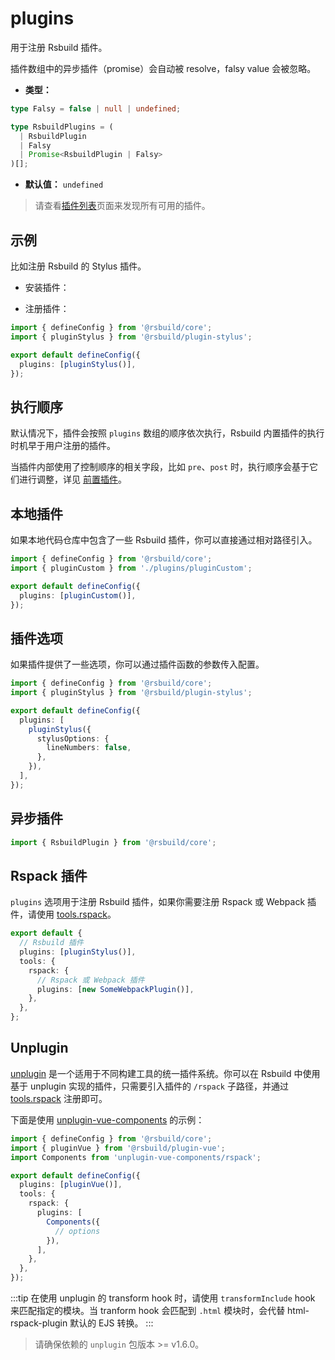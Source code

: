 # plugins

用于注册 Rsbuild 插件。

插件数组中的异步插件（promise）会自动被 resolve，falsy value 会被忽略。

- **类型：**

```ts
type Falsy = false | null | undefined;

type RsbuildPlugins = (
  | RsbuildPlugin
  | Falsy
  | Promise<RsbuildPlugin | Falsy>
)[];
```

- **默认值：** `undefined`

> 请查看[插件列表](/plugins/list/index)页面来发现所有可用的插件。

## 示例

比如注册 Rsbuild 的 Stylus 插件。

- 安装插件：


<PackageManagerTabs command="add @rsbuild/plugin-stylus -D" />

- 注册插件：

```ts title="rsbuild.config.ts"
import { defineConfig } from '@rsbuild/core';
import { pluginStylus } from '@rsbuild/plugin-stylus';

export default defineConfig({
  plugins: [pluginStylus()],
});
```

## 执行顺序

默认情况下，插件会按照 `plugins` 数组的顺序依次执行，Rsbuild 内置插件的执行时机早于用户注册的插件。

当插件内部使用了控制顺序的相关字段，比如 `pre`、`post` 时，执行顺序会基于它们进行调整，详见 [前置插件](/plugins/dev/core#前置插件)。

## 本地插件

如果本地代码仓库中包含了一些 Rsbuild 插件，你可以直接通过相对路径引入。

```ts title="rsbuild.config.ts"
import { defineConfig } from '@rsbuild/core';
import { pluginCustom } from './plugins/pluginCustom';

export default defineConfig({
  plugins: [pluginCustom()],
});
```

## 插件选项

如果插件提供了一些选项，你可以通过插件函数的参数传入配置。

```ts title="rsbuild.config.ts"
import { defineConfig } from '@rsbuild/core';
import { pluginStylus } from '@rsbuild/plugin-stylus';

export default defineConfig({
  plugins: [
    pluginStylus({
      stylusOptions: {
        lineNumbers: false,
      },
    }),
  ],
});
```

## 异步插件

```ts
import { RsbuildPlugin } from '@rsbuild/core';
```

## Rspack 插件

`plugins` 选项用于注册 Rsbuild 插件，如果你需要注册 Rspack 或 Webpack 插件，请使用 [tools.rspack](/config/tools/rspack)。

```ts title="rsbuild.config.ts"
export default {
  // Rsbuild 插件
  plugins: [pluginStylus()],
  tools: {
    rspack: {
      // Rspack 或 Webpack 插件
      plugins: [new SomeWebpackPlugin()],
    },
  },
};
```

## Unplugin

[unplugin](https://github.com/unjs/unplugin) 是一个适用于不同构建工具的统一插件系统。你可以在 Rsbuild 中使用基于 unplugin 实现的插件，只需要引入插件的 `/rspack` 子路径，并通过 [tools.rspack](/config/tools/rspack) 注册即可。

下面是使用 [unplugin-vue-components](https://www.npmjs.com/package/unplugin-vue-components) 的示例：

```ts
import { defineConfig } from '@rsbuild/core';
import { pluginVue } from '@rsbuild/plugin-vue';
import Components from 'unplugin-vue-components/rspack';

export default defineConfig({
  plugins: [pluginVue()],
  tools: {
    rspack: {
      plugins: [
        Components({
          // options
        }),
      ],
    },
  },
});
```

:::tip
在使用 unplugin 的 transform hook 时，请使用 `transformInclude` hook 来匹配指定的模块。当  tranform hook 会匹配到 `.html` 模块时，会代替 html-rspack-plugin 默认的 EJS 转换。
:::

> 请确保依赖的 `unplugin` 包版本 >= v1.6.0。
